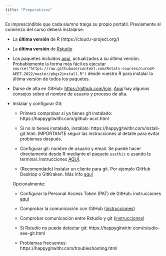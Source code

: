 ```yaml
---
title: "Preparativos"
---
```


Es imprescindible que cada alumno traiga su propio portátil. Previamente al comienzo del curso deberá instalarse:

-   La **última versión** de R (https://cloud.r-project.org/)

-   La **última versión** de [Rstudio](https://www.rstudio.com/products/rstudio/download/)

-   Los paquetes incluidos [aquí](https://raw.githubusercontent.com/Rstats-courses/cursoR-AEET-2022/master/pkgs2install.R), actualizados a su última versión. Probablemente la forma más fácil es ejecutar `source("https://raw.githubusercontent.com/Rstats-courses/cursoR-AEET-2022/master/pkgs2install.R")` desde vuestro R para instalar la última versión de todos los paquetes.

-   Darse de alta en GitHub: <https://github.com/join>. [Aquí](https://happygitwithr.com/github-acct.html) hay algunos consejos sobre el nombre de usuario y proceso de alta.

-   Instalar y configurar Git: 

    - Primero comprobar si ya tienes git instalado: https://happygitwithr.com/github-acct.html
  
    - Si no lo tienes instalado, instálalo: https://happygitwithr.com/install-git.html. IMPORTANTE seguir las instrucciones al detalle para evitar problemas después.
  
    - Configurar git: nombre de usuario y email. Se puede hacer directamente desde R mediante el paquete `usethis` o usando la terminal. Instrucciones [AQUÍ](https://happygitwithr.com/hello-git.html#hello-git).
  
    - (Recomendado) Instalar un cliente para git. Por ejemplo GitHub Desktop o GitKraken. Más info [aquí](https://happygitwithr.com/git-client.html#recommended-git-clients)
  
    Opcionalmente:
  
    - Configurar la Personal Access Token (PAT) de GitHub: instrucciones [aquí](https://happygitwithr.com/https-pat.html#tldr)
  
    - Comprobar la comunicación con GitHub ([instrucciones](https://happygitwithr.com/push-pull-github.html))
  
    - Comprobar comunicación entre Rstudio y git ([instrucciones](https://happygitwithr.com/rstudio-git-github.html))
  
    - Si Rstudio no puede detectar git: https://happygitwithr.com/rstudio-see-git.html
  
    - Problemas frecuentes: https://happygitwithr.com/troubleshooting.html
  
  
  
  


